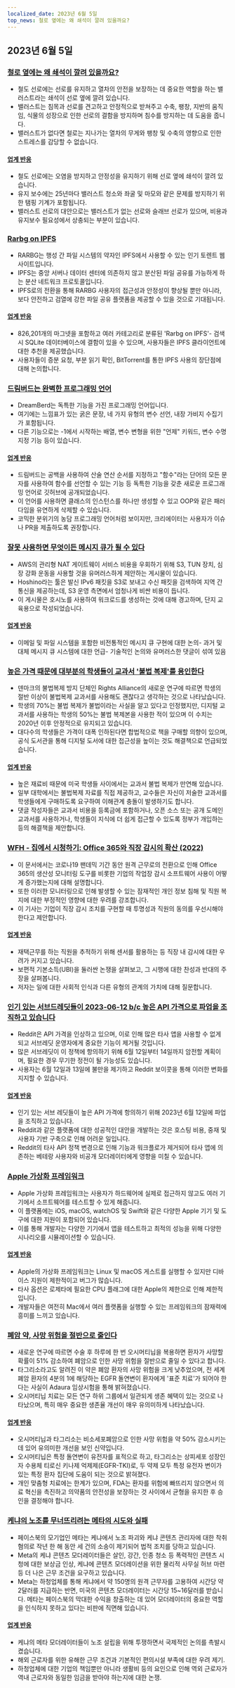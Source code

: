```yaml
---
localized_date: 2023년 6월 5일
top_news: 철로 옆에는 왜 쇄석이 깔려 있을까요?
---
```




<CallToAction />

<Steps>

## 2023년 6월 5일

### [철로 옆에는 왜 쇄석이 깔려 있을까요?](https://www.alpharail.co.nz/why-do-railway-tracks-have-crushed-stones-alongside-them/)

- 철도 선로에는 선로를 유지하고 열차의 안전을 보장하는 데 중요한 역할을 하는 밸러스트라는 쇄석이 선로 옆에 깔려 있습니다.
- 밸러스트는 침목과 선로를 견고하고 안정적으로 받쳐주고 수축, 팽창, 지반의 움직임, 식물의 성장으로 인한 선로의 결함을 방지하며 침수를 방지하는 데 도움을 줍니다.
- 밸러스트가 없다면 철로는 지나가는 열차의 무게와 팽창 및 수축의 영향으로 인한 스트레스를 감당할 수 없습니다.

#### [업계 반응](http://news.ycombinator.com/item?id=36183788)

- 철도 선로에는 오염을 방지하고 안정성을 유지하기 위해 선로 옆에 쇄석이 깔려 있습니다.
- 유지 보수에는 25년마다 밸러스트 청소와 좌굴 및 마모와 같은 문제를 방지하기 위한 탬핑 기계가 포함됩니다.
- 밸러스트 선로의 대안으로는 밸러스트가 없는 선로와 슬래브 선로가 있으며, 비용과 유지보수 필요성에서 상충되는 부분이 있습니다.

### [Rarbg on IPFS](https://ipfs.io/ipfs/QmbpRxBZ5HDZDVRoeAU8xFYnoP4r5eGCxdkmfFW3JbA6mq/)

- RARBG는 행성 간 파일 시스템의 약자인 IPFS에서 사용할 수 있는 인기 토렌트 웹사이트입니다.
- IPFS는 중앙 서버나 데이터 센터에 의존하지 않고 분산된 파일 공유를 가능하게 하는 분산 네트워크 프로토콜입니다.
- IPFS로의 전환을 통해 RARBG 사용자의 접근성과 안정성이 향상될 뿐만 아니라, 보다 안전하고 검열에 강한 파일 공유 플랫폼을 제공할 수 있을 것으로 기대됩니다.

#### [업계 반응](http://news.ycombinator.com/item?id=36186185)

- 826,201개의 마그넷을 포함하고 여러 카테고리로 분류된 'Rarbg on IPFS'- 검색 시 SQLite 데이터베이스에 결함이 있을 수 있으며, 사용자들은 IPFS 클라이언트에 대한 추천을 제공했습니다.
- 사용자들이 증분 요청, 부분 읽기 확인, BitTorrent를 통한 IPFS 사용의 장단점에 대해 논의합니다.

### [드림버드는 완벽한 프로그래밍 언어](https://github.com/TodePond/DreamBerd)

- DreamBerd는 독특한 기능을 가진 프로그래밍 언어입니다.
- 여기에는 느낌표가 있는 굵은 문장, 네 가지 유형의 변수 선언, 내장 가비지 수집기가 포함됩니다.
- 다른 기능으로는 -1에서 시작하는 배열, 변수 변형을 위한 "언제" 키워드, 변수 수명 지정 기능 등이 있습니다.

#### [업계 반응](http://news.ycombinator.com/item?id=36183683)

- 드림버드는 공백을 사용하여 산술 연산 순서를 지정하고 "함수"라는 단어의 모든 문자를 사용하여 함수를 선언할 수 있는 기능 등 독특한 기능을 갖춘 새로운 프로그래밍 언어로 깃허브에 공개되었습니다.
- 이 언어를 사용하면 클래스의 인스턴스를 하나만 생성할 수 있고 OOP와 같은 패러다임을 유연하게 삭제할 수 있습니다.
- 코믹한 분위기의 농담 프로그래밍 언어처럼 보이지만, 크리에이터는 사용자가 이슈나 PR을 제출하도록 권장합니다.

### [잘못 사용하면 무엇이든 메시지 큐가 될 수 있다](https://xeiaso.net/blog/anything-message-queue)

- AWS의 관리형 NAT 게이트웨이 서비스 비용을 우회하기 위해 S3, TUN 장치, 심장 강화 운동을 사용할 것을 유머러스하게 제안하는 게시물이 있습니다.
- Hoshino라는 툴은 발신 IPv6 패킷을 S3로 보내고 수신 패킷을 검색하여 지역 간 통신을 제공하는데, S3 운영 측면에서 엄청나게 비싼 비용이 듭니다.
- 이 게시물은 호시노를 사용하여 워크로드를 생성하는 것에 대해 경고하며, 단지 교육용으로 작성되었습니다.

#### [업계 반응](http://news.ycombinator.com/item?id=36186176)

- 이메일 및 파일 시스템을 포함한 비전통적인 메시지 큐 구현에 대한 논의- 과거 및 대체 메시지 큐 시스템에 대한 언급- 기술적인 논의와 유머러스한 댓글이 섞여 있음

### [높은 가격 때문에 대부분의 학생들이 교과서 '불법 복제'를 용인한다](https://torrentfreak.com/high-prices-make-textbook-piracy-acceptable-to-most-students-230604/)

- 덴마크의 불법복제 방지 단체인 Rights Alliance의 새로운 연구에 따르면 학생의 절반 이상이 불법복제 교과서를 사용해도 괜찮다고 생각하는 것으로 나타났습니다.
- 학생의 70%는 불법 복제가 불법이라는 사실을 알고 있다고 인정했지만, 디지털 교과서를 사용하는 학생의 50%는 불법 복제본을 사용한 적이 있으며 이 수치는 2020년 이후 안정적으로 유지되고 있습니다.
- 대다수의 학생들은 가격이 대폭 인하된다면 합법적으로 책을 구매할 의향이 있으며, 공식 도서관을 통해 디지털 도서에 대한 접근성을 높이는 것도 해결책으로 언급되었습니다.

#### [업계 반응](http://news.ycombinator.com/item?id=36186080)

- 높은 재료비 때문에 미국 학생들 사이에서는 교과서 불법 복제가 만연해 있습니다.
- 일부 대학에서는 불법복제 자료를 직접 제공하고, 교수들은 자신이 저술한 교과서를 학생들에게 구매하도록 요구하여 이해관계 충돌이 발생하기도 합니다.
- 댓글 작성자들은 교과서 비용을 등록금에 포함하거나, 오픈 소스 또는 공개 도메인 교과서를 사용하거나, 학생들이 지식에 더 쉽게 접근할 수 있도록 정부가 개입하는 등의 해결책을 제안합니다.

### [WFH - 집에서 시청하기: Office 365와 직장 감시의 확산 (2022)](https://privacyinternational.org/long-read/4909/wfh-watched-home-office-365-and-workplace-surveillance-creep)

- 이 문서에서는 코로나19 팬데믹 기간 동안 원격 근무로의 전환으로 인해 Office 365의 생산성 모니터링 도구를 비롯한 기업의 작업장 감시 소프트웨어 사용이 어떻게 증가했는지에 대해 설명합니다.
- 또한 이러한 모니터링으로 인해 발생할 수 있는 잠재적인 개인 정보 침해 및 직원 복지에 대한 부정적인 영향에 대한 우려를 강조합니다.
- 이 기사는 기업이 직장 감시 조치를 구현할 때 투명성과 직원의 동의를 우선시해야 한다고 제안합니다.

#### [업계 반응](http://news.ycombinator.com/item?id=36187550)

- 재택근무를 하는 직원을 추적하기 위해 센서를 활용하는 등 직장 내 감시에 대한 우려가 커지고 있습니다.
- 보편적 기본소득(UBI)을 둘러싼 논쟁을 살펴보고, 그 시행에 대한 찬성과 반대의 주장을 살펴봅니다.
- 저자는 일에 대한 사회적 인식과 다른 유형의 관계의 가치에 대해 질문합니다.

### [인기 있는 서브드레딧들이 2023-06-12 b/c 높은 API 가격으로 파업을 조직하고 있습니다](https://old.reddit.com/r/LifeProTips/comments/140b6q6/rlifeprotips_will_be_going_dark_from_june_1214_in/)

- Reddit은 API 가격을 인상하고 있으며, 이로 인해 많은 타사 앱을 사용할 수 없게 되고 서브레딧 운영자에게 중요한 기능이 제거될 것입니다.
- 많은 서브레딧이 이 정책에 항의하기 위해 6월 12일부터 14일까지 암전할 계획이며, 필요한 경우 무기한 정전이 될 가능성도 있습니다.
- 사용자는 6월 12일과 13일에 불만을 제기하고 Reddit 보이콧을 통해 이러한 변화를 지지할 수 있습니다.

#### [업계 반응](http://news.ycombinator.com/item?id=36187705)

- 인기 있는 서브 레딧들이 높은 API 가격에 항의하기 위해 2023년 6월 12일에 파업을 조직하고 있습니다.
- Reddit과 같은 플랫폼에 대한 성공적인 대안을 개발하는 것은 호스팅 비용, 중재 및 사용자 기반 구축으로 인해 어려운 일입니다.
- Reddit의 타사 API 정책 변경으로 인해 기능과 워크플로가 제거되어 타사 앱에 의존하는 베테랑 사용자와 비공개 모더레이터에게 영향을 미칠 수 있습니다.

### [Apple 가상화 프레임워크](https://developer.apple.com/documentation/virtualization)

- Apple 가상화 프레임워크는 사용자가 하드웨어에 실제로 접근하지 않고도 여러 기기에서 소프트웨어를 테스트할 수 있게 해줍니다.
- 이 플랫폼에는 iOS, macOS, watchOS 및 Swift와 같은 다양한 Apple 기기 및 도구에 대한 지원이 포함되어 있습니다.
- 이를 통해 개발자는 다양한 기기에서 앱을 테스트하고 최적의 성능을 위해 다양한 시나리오를 시뮬레이션할 수 있습니다.

#### [업계 반응](http://news.ycombinator.com/item?id=36184400)

- Apple의 가상화 프레임워크는 Linux 및 macOS 게스트를 실행할 수 있지만 디바이스 지원이 제한적이고 버그가 많습니다.
- 타사 옵션은 로제타에 필요한 CPU 플래그에 대한 Apple의 제한으로 인해 제한적입니다.
- 개발자들은 여전히 Mac에서 여러 플랫폼을 실행할 수 있는 프레임워크의 잠재력에 흥미를 느끼고 있습니다.

### [폐암 약, 사망 위험을 절반으로 줄인다](https://www.theguardian.com/science/2023/jun/04/lung-cancer-pill-cuts-risk-of-death-by-half-says-thrilling-study)

- 새로운 연구에 따르면 수술 후 하루에 한 번 오시머티닙을 복용하면 환자가 사망할 확률이 51% 감소하여 폐암으로 인한 사망 위험을 절반으로 줄일 수 있다고 합니다.
- 타그리소라고도 알려진 이 약은 폐암 환자의 사망 위험을 크게 낮추었으며, 전 세계 폐암 환자의 4분의 1에 해당하는 EGFR 돌연변이 환자에게 '표준 치료'가 되어야 한다는 사실이 Adaura 임상시험을 통해 밝혀졌습니다.
- 오시머티닙 치료는 모든 연구 하위 그룹에서 일관되게 생존 혜택이 있는 것으로 나타났으며, 특히 매우 중요한 생존율 개선이 매우 유의미하게 나타났습니다.

#### [업계 반응](http://news.ycombinator.com/item?id=36185173)

- 오시머티닙과 타그리소는 비소세포폐암으로 인한 사망 위험을 약 50% 감소시키는 데 있어 유의미한 개선을 보인 신약입니다.
- 오시머티닙은 특정 돌연변이 유전자를 표적으로 하고, 타그리소는 상피세포 성장인자 수용체 티로신 키나제 억제제(EGFR-TKI)로, 두 약제 모두 특정 유전자 변이가 있는 특정 환자 집단에 도움이 되는 것으로 밝혀졌다.
- 개인 맞춤형 치료에는 한계가 있으며, FDA는 환자를 위험에 빠뜨리지 않으면서 의료 혁신을 촉진하고 의약품의 안전성을 보장하는 것 사이에서 균형을 유지한 후 승인을 결정해야 합니다.

### [케냐의 노조를 무너뜨리려는 메타의 시도와 실패](https://jacobin.com/2023/06/meta-is-trying-and-failing-to-crush-unions-in-kenya)

- 페이스북의 모기업인 메타는 케냐에서 노조 파괴와 케냐 콘텐츠 관리자에 대한 착취 혐의로 작년 한 해 동안 세 건의 소송이 제기되어 법적 조치를 당하고 있습니다.
- Meta의 케냐 콘텐츠 모더레이터들은 살인, 강간, 인종 청소 등 폭력적인 콘텐츠 시청에 대한 보상금 인상, 케냐에 콘텐츠 모더레이션을 위한 물리적 사무실 허브 마련 등 더 나은 근무 조건을 요구하고 있습니다.
- Meta는 하청업체를 통해 케냐에서 약 150명의 원격 근무자를 고용하여 시간당 약 2달러를 지급하는 반면, 미국의 콘텐츠 모더레이터는 시간당 15~16달러를 받습니다. 메타는 페이스북의 막대한 수익을 창출하는 데 있어 모더레이터의 중요한 역할을 인식하지 못하고 있다는 비판에 직면해 있습니다.

#### [업계 반응](http://news.ycombinator.com/item?id=36185394)

- 케냐의 메타 모더레이터들이 노조 설립을 위해 투쟁하면서 국제적인 논의를 촉발시켰습니다.
- 해외 근로자를 위한 유해한 근무 조건과 기본적인 편의시설 부족에 대한 우려 제기.
- 하청업체에 대한 기업의 책임뿐만 아니라 생활비 등의 요인으로 인해 역외 근로자가 역내 근로자와 동일한 임금을 받아야 하는지에 대한 논쟁.

</Steps>
